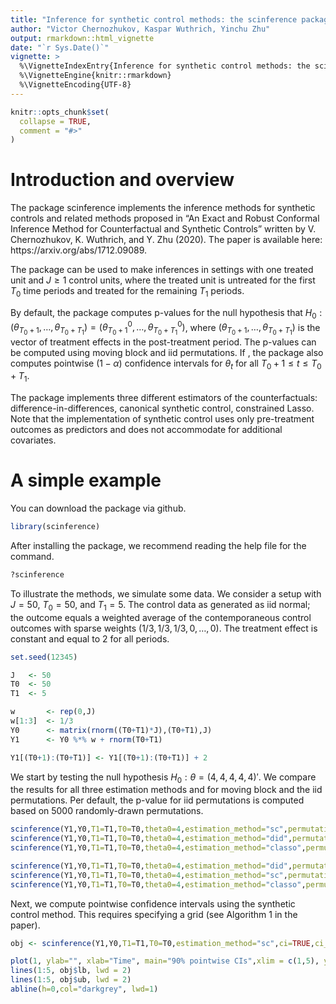 ```yaml
---
title: "Inference for synthetic control methods: the scinference package"
author: "Victor Chernozhukov, Kaspar Wuthrich, Yinchu Zhu"
output: rmarkdown::html_vignette
date: "`r Sys.Date()`"
vignette: >
  %\VignetteIndexEntry{Inference for synthetic control methods: the scinference package}
  %\VignetteEngine{knitr::rmarkdown}
  %\VignetteEncoding{UTF-8}
---
```


```r
knitr::opts_chunk$set(
  collapse = TRUE,
  comment = "#>"
)
```

# Introduction and overview

The package scinference implements the inference methods for synthetic controls and related methods proposed in "An Exact and Robust Conformal Inference Method for Counterfactual and Synthetic Controls" written by V. Chernozhukov, K. Wuthrich, and Y. Zhu (2020). The paper is available here: https://arxiv.org/abs/1712.09089. 

The package can be used to make inferences in settings with one treated unit and $J\ge 1$ control units, where the treated unit is untreated for the first $T_0$ time periods and treated for the remaining $T_1$ periods.

By default, the package computes p-values for the null hypothesis that $H_0:(\theta_{T_0+1},\dots,\theta_{T_0+T_1})=(\theta^0_{T_0+1},\dots,\theta^0_{T_0+T_1})$, where $(\theta_{T_0+1},\dots,\theta_{T_0+T_1})$ is the vector of treatment effects in the post-treatment period. The p-values can be computed using moving block and iid permutations. If \texttt{ci=TRUE}, the package also computes pointwise $(1-\alpha)$ confidence intervals for $\theta_t$ for all $T_0+1\le t \le T_0+T_1$.

The package implements three different estimators of the counterfactuals: difference-in-differences, canonical synthetic control, constrained Lasso. Note that the implementation of synthetic control uses only pre-treatment outcomes as predictors and does not accommodate for additional covariates.

# A simple example

You can download the package via github.
```r
library(scinference)
```
After installing the package, we recommend reading the help file for the command.
```r
?scinference
```
To illustrate the methods, we simulate some data. We consider a setup with $J=50$, $T_0=50$, and $T_1=5$. The control data as generated as iid normal; the outcome equals a weighted average of the contemporaneous control outcomes with sparse weights $(1/3,1/3,1/3,0,\dots,0)$. The treatment effect is constant and equal to $2$ for all periods.
```r
set.seed(12345)

J   <- 50
T0  <- 50 
T1  <- 5

w       <- rep(0,J)
w[1:3]  <- 1/3
Y0      <- matrix(rnorm((T0+T1)*J),(T0+T1),J)
Y1      <- Y0 %*% w + rnorm(T0+T1)

Y1[(T0+1):(T0+T1)] <- Y1[(T0+1):(T0+T1)] + 2
```
We start by testing the null hypothesis $H_0:\theta=(4,4,4,4,4)'$. We compare the results for all three estimation methods and for moving block and the iid permutations. Per default, the p-value for iid permutations is computed based on 5000 randomly-drawn permutations.
```r
scinference(Y1,Y0,T1=T1,T0=T0,theta0=4,estimation_method="sc",permutation_method="mb")$p_val
scinference(Y1,Y0,T1=T1,T0=T0,theta0=4,estimation_method="did",permutation_method="mb")$p_val
scinference(Y1,Y0,T1=T1,T0=T0,theta0=4,estimation_method="classo",permutation_method="mb")$p_val

scinference(Y1,Y0,T1=T1,T0=T0,theta0=4,estimation_method="did",permutation_method="iid")$p_val
scinference(Y1,Y0,T1=T1,T0=T0,theta0=4,estimation_method="sc",permutation_method="iid")$p_val
scinference(Y1,Y0,T1=T1,T0=T0,theta0=4,estimation_method="classo",permutation_method="iid")$p_val
```
Next, we compute pointwise confidence intervals using the synthetic control method. This requires specifying a grid (see Algorithm 1 in the paper).
```r

obj <- scinference(Y1,Y0,T1=T1,T0=T0,estimation_method="sc",ci=TRUE,ci_grid=seq(-2,8,0.1))

plot(1, ylab="", xlab="Time", main="90% pointwise CIs",xlim = c(1,5), ylim=c(-1,7), type="n")
lines(1:5, obj$lb, lwd = 2)
lines(1:5, obj$ub, lwd = 2)
abline(h=0,col="darkgrey", lwd=1)
  
```

